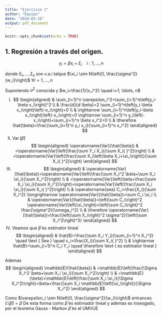 ```yaml
---
title: "Ejercicio 1"
author: "Equipo"
date: "2024-03-26"
output: pdf_document
---
```


```r
knitr::opts_chunk$set(echo = TRUE)
```


## 1. Regresión a través del origen. 

$$y_i=\beta x_i+\xi_i \quad i: 1, \ldots, n$$

donde $\xi_1, \ldots, \xi_n$ son v.a.i talque $\xi_i \sim N\left(0, \frac{\sigma^2}{w_i}\right)$ $\forall i=1, \ldots, n$

Suponiendo $\sigma^2$ conocida y $w_i=\frac{1}{x_i^2} \quad i=1, \ldots, n$

I)
$$
\begin{aligned}
& \sum_{i=1}^n \varepsilon_i^2=\sum_{i=1}^n\left(y_i-\beta x_i\right)^2 \\
& \frac{d}{d \beta}=2 \sum_{i=1}^n\left(y_i-\beta x_i\right)\left(-x_i\right)=0 \\
& \rightarrow \sum_{i=1}^n\left(y_i-\beta x_i\right)\left(-x_i\right)=0 \rightarrow \sum_{i=1}^n y_i\left(-x_i\right)+\sum_{i=1}^n \beta x_i^2=0 \\
& \therefore \hat{\beta}=\frac{\sum_{i=1}^n y_i x_i}{\sum_{i=1}^n x_i^2}
\end{aligned}
$$
II) $\operatorname{Var}(\hat{\beta})$
$$
\begin{aligned}
\operatorname{Var}(\hat{\beta}) & =\operatorname{Var}\left(\frac{\sum Y_i X_i}{\sum X_i{ }^2}\right) \\
& =\operatorname{Var}\left(\frac{\sum X_i\left(\beta X_i+\xi_i\right)}{\sum X_i{ }^2}\right)
\end{aligned}
$$
II)
$$
\begin{aligned}
& \operatorname{Var}(\hat{\beta})=\operatorname{Var}\left(\frac{\sum X_i^2 \beta+\sum X_i \xi_i}{\sum X_i^2}\right) \\
& =\operatorname{Var}\left(\beta+\frac{\sum X_i \xi_i}{\sum X_i^2}\right)=\operatorname{Var}\left(\frac{\sum X_i \xi_i}{\sum X_i{ }^2}\right) \\
& \operatorname{sea} C_i=\frac{X_i}{\sum X_i^2} \longrightarrow \operatorname{Var}(\hat{\beta})=\sum C_i \xi_i \\
& \operatorname{Var}(\hat{\beta})=\left(\sum C_i\right)^2 \operatorname{Var}\left(\xi_i\right)=\left(\sum C_i\right)^2 \frac{\sigma^2}{\omega_i^2} \\
& \therefore \operatorname{Var}(\hat{\beta})=\frac{\left(\sum X_i\right)^2 \sigma^2}{\left(\sum X_i^2\right)^3}
\end{aligned}
$$
III)
Veamos que $\hat{\beta}$ es estimator lineal
$$
\begin{aligned}
& \hat{B}=\frac{\sum X_i Y_i}{\sum_{i=1}^n X_i^2} \quad \text { Sea } \quad c_i=\frac{X_i}{\sum X_i{ }^2} \\
& \rightarrow \hat{B}=\sum_{i=1}^n C_i Y_i \quad \therefore \text { es estimator lineal }
\end{aligned}
$$

Ademas
$$
\begin{aligned}
\mathbb{E}(\hat{\beta}) & =\mathbb{E}\left(\frac{\Sigma X_i^2 \beta+\sum X_i \xi_i}{\sum X_i^2}\right) \\
& =\mathbb{E}(\beta)+\mathbb{E}\left(\frac{\sum X_i \xi_i}{\Sigma X_i^2}\right)=\beta+\frac{\sum X_i \mathbb{E}\left(\xi_i\right)}{\Sigma X_i^2}
\end{aligned}
$$

Como $\varepsilon_i \sim N\left(0, \frac{\sigma^2}{w_i}\right)$ entrances $\mathbb{E}(\hat{\beta})=\beta$
De esta forma como $\hat{\beta}$ es estimador lineal y ademas es insesgado, por el teorema Gauss - Markov
$\hat{\beta}$ es el UMVUE


